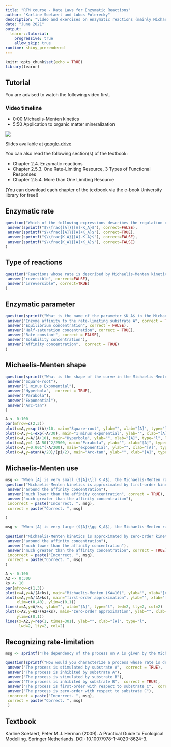 ```yaml
---
title: "RTM course - Rate Laws for Enzymatic Reactions"
author: "Karline Soetaert and Lubos Polerecky"
description: "video and exercises on enzymatic reactions (mainly Michaelis-Menten)"
date: "June 2021"
output: 
  learnr::tutorial:
    progressive: true
    allow_skip: true
runtime: shiny_prerendered
---
```


```r
knitr::opts_chunk$set(echo = TRUE)
library(learnr)
```

## Tutorial

You are advised to watch the following video first.

### Video timeline
* 0:00 Michaelis-Menten kinetics
* 5:50 Application to organic matter mineralization

![](https://www.youtube.com/watch?v=z2p_qPvRuTg&list=PLx8PHcDdmF-uD1Pr07TU9SzlhlGpfrxqn&index=6)

Slides available at <a href="https://drive.google.com/drive/folders/1Bys0-xzXLCpFpWhD-HrH6jDKOyl8iJMd" target="_blank">google-drive</a>

You can also read the following section(s) of the textbook:

* Chapter 2.4. Enzymatic reactions
* Chapter 2.5.3. One Rate-Limiting Resource, 3 Types of Functional Responses
* Chapter 2.5.4. More than One Limiting Resource

(You can download each chapter of the textbook via the e-book University library for free!)

## Enzymatic rate

```r
question("Which of the following expressions describes the regulation of an enzymatic process by the concentration of the rate-limiting substrate A?", type = "learnr_radio",
 answer(sprintf("$\\frac{[A]}{[A]-K_A}$"), correct=FALSE),
 answer(sprintf("$\\frac{[A]}{[A]+K_A}$"), correct=TRUE),
 answer(sprintf("$\\frac{K_A}{[A]-K_A}$"), correct=FALSE),
 answer(sprintf("$\\frac{K_A}{[A]+K_A}$"), correct=FALSE)
)
```

## Type of reactions

```r
question("Reactions whose rate is described by Michaelis-Menten kinetics are", type = "learnr_radio",
 answer("reversible", correct=FALSE),
 answer("irreversible", correct=TRUE)
)
```

## Enzymatic parameter

```r

question(sprintf("What is the name of the parameter $K_A$ in the Michaelis-Menten rate expression $\\frac{[A]}{[A]+K_A}$?"), type = "learnr_checkbox",
 answer("Enzyme affinity to the rate-limiting substrate A", correct = TRUE),
 answer("Equilibrium concentration", correct = FALSE),
 answer("Half-saturation concentration", correct = TRUE),
 answer("Rate constant", correct = FALSE),
 answer("Solubility concentration"),
 answer("Affinity concentration",  correct = TRUE)
)
```

## Michaelis-Menten shape

```r
question(sprintf("What is the shape of the curve in the Michaelis-Menten rate expression $\\frac{[A]}{[A]+K_A}$?"), type = "learnr_radio",
 answer("Square-root"),
 answer("1 minus Exponential"),
 answer("Hyperbola",  correct = TRUE),
 answer("Parabola"),
 answer("Exponential"),
 answer("Arc-tan")
)
```

```r
A <- 0:100
par(mfrow=c(2,3))
plot(x=A,y=sqrt(A)/10, main="Square-root", ylab="", xlab="[A]", type="l", lwd=2)
plot(x=A,y=1-exp(-A/30), main="1 minus exponential", ylab="", xlab="[A]", type="l", lwd=2)
plot(x=A,y=A/(A+10), main="Hyperbola", ylab="", xlab="[A]", type="l", lwd=2)
plot(x=A,y=1-(A-50)^2/2500, main="Parabola", ylab="", xlab="[A]", type="l", lwd=2)
plot(x=A,y=0.001^(-A/200), main="exponential", ylab="", xlab="[A]", type="l", lwd=2)
plot(x=A,y=atan(A/20)/(pi/2), main="Arc-tan", ylab="", xlab="[A]", type="l", lwd=2)
```

## Michaelis-Menten use

```r
msg <- "When [A] is very small ($[A]\\ll K_A$), the Michaelis-Menten rate expression can be approximated as $\\frac{[A]}{[A]+K_A}\\approx \\frac{[A]}{K_A} = \\frac{1}{K_A}\\cdot [A] \\equiv r\\cdot [A]$, which is first-order in [A]."
question("Michaelis-Menten kinetics is approximated by first-order kinetics when the substrate concentration is", type = "learnr_radio",
 answer("around the affinity concentration"),
 answer("much lower than the affinity concentration", correct = TRUE),
 answer("much greater than the affinity concentration"),
 incorrect = paste("Incorrect. ", msg),
 correct = paste("Correct. ", msg)
 
)
```

```r
msg <- "When [A] is very large ($[A]\\gg K_A$), the Michaelis-Menten rate expression can be approximated as $\\frac{[A]}{[A]+K_A} \\approx \\frac{[A]}{[A]} \\equiv 1$, which is zero-order in [A]."

question("Michaelis-Menten kinetics is approximated by zero-order kinetics when the substrate concentration is", type = "learnr_radio",
 answer("around the affinity concentration"),
 answer("much lower than the affinity concentration"),
 answer("much greater than the affinity concentration", correct = TRUE),
 incorrect = paste("Incorrect. ", msg),
 correct = paste("Correct. ", msg)
)
```

```r
A <- 0:100
A2 <- 0:300
ks <- 10
par(mfrow=c(1,3))
plot(x=A,y=A/(A+ks), main="Michaelis-Menten (KA=10)", ylab="", xlab="[A]", type="l", lwd=2)
plot(x=A,y=A/(A+ks), main="first-order approximation", ylab="", xlab="[A]", type="l", lwd=2, lty=1, 
     xlim=c(0,40), ylim=c(0,1))
lines(x=A,y=A/ks, ylab="", xlab="[A]", type="l", lwd=2, lty=2, col=2)
plot(x=A2,y=A2/(A2+ks), main="zero-order approximation", ylab="", xlab="[A]", type="l", lwd=2, lty=1,
     ylim=c(0,1))
lines(x=A2,y=rep(1, times=301), ylab="", xlab="[A]", type="l", 
      lwd=2, lty=2, col=2)
```

## Recognizing rate-limitation

```r
msg <- sprintf("The dependency of the process on A is given by the Michaelis-Menten kinetics $\\frac{[A]}{[A]+K_A}$; the dependency on B is given by $\\frac{K_B}{[B] + K_B}$ which is equal to $1-\\frac{[B]}{[B] + K_B}$, and this function will decrease with increasing $[B]$ (inhibition); the dependency on C is given by $r \\times [C]$, which is first-order with respect to [C].")

question(sprintf("How would you characterize a process whose rate is described by the following rate expression (where $r$, $K_A$ and $K_B$ are constants): $R = r \\times \\frac{[A]}{[A]+K_A} \\times \\frac{K_B}{[B] + K_B} \\times [C]$?"), type = "learnr_checkbox",
 answer("The process is stimulated by substrate A",  correct = TRUE),
 answer("The process is inhibited by substrate A"),
 answer("The process is stimulated by substrate B"),
 answer("The process is inhibited by substrate B",  correct = TRUE),
 answer("The process is first-order with respect to substrate C",  correct = TRUE),
 answer("The process is zero-order with respect to substrate C"),
 incorrect = paste("Incorrect. ", msg),
 correct = paste("Correct. ", msg)
 )
```

## Textbook

Karline Soetaert, Peter M.J. Herman (2009). A Practical Guide to Ecological Modelling. Springer Netherlands. DOI: 10.1007/978-1-4020-8624-3.


